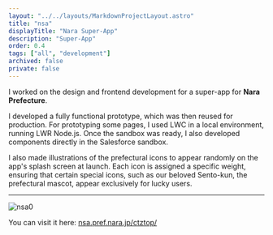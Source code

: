 ```yaml
---
layout: "../../layouts/MarkdownProjectLayout.astro"
title: "nsa"
displayTitle: "Nara Super-App"
description: "Super-App"
order: 0.4
tags: ["all", "development"]
archived: false
private: false
---
```


I worked on the design and frontend development for a super-app for **Nara Prefecture**.

I developed a fully functional prototype, which was then reused for production. For prototyping some pages, I used LWC in a local environment, running LWR Node.js. Once the sandbox was ready, I also developed components directly in the Salesforce sandbox.

I also made illustrations of the prefectural icons to appear randomly on the app's splash screen at launch. Each icon is assigned a specific weight, ensuring that certain special icons, such as our beloved Sento-kun, the prefectural mascot, appear exclusively for lucky users.

---


<section>
  <Image src={nsa0} alt="nsa0" />
  <p>
    You can visit it here:
    <a href="https://nsa.pref.nara.jp/ctztop/" class="underline">
      nsa.pref.nara.jp/ctztop/
    </a>
  </p>
</section>
